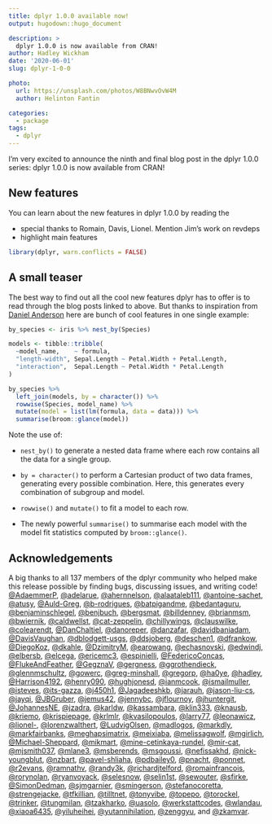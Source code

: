 ```yaml
---
title: dplyr 1.0.0 available now!
output: hugodown::hugo_document

description: > 
  dplyr 1.0.0 is now available from CRAN!
author: Hadley Wickham
date: '2020-06-01'
slug: dplyr-1-0-0

photo:
  url: https://unsplash.com/photos/W8BNwvOvW4M
  author: Helinton Fantin

categories:
  - package
tags:
  - dplyr
---
```


I'm very excited to announce the ninth and final blog post in the dplyr 1.0.0 series: dplyr 1.0.0 is now available from CRAN!

## New features

You can learn about the new features in dplyr 1.0.0 by reading the 

* special thanks to Romain, Davis, Lionel. Mention Jim's work on revdeps
* highlight main features

```r
library(dplyr, warn.conflicts = FALSE)
```


## A small teaser

The best way to find out all the cool new features dplyr has to offer is to read through the blog posts linked to above. But thanks to inspiration from [Daniel Anderson](https://twitter.com/datalorax_/status/1258208502960422914) here are bunch of cool features in one single example:

```r
by_species <- iris %>% nest_by(Species)

models <- tibble::tribble(
  ~model_name,    ~ formula,
  "length-width", Sepal.Length ~ Petal.Width + Petal.Length,
  "interaction",  Sepal.Length ~ Petal.Width * Petal.Length
)

by_species %>% 
  left_join(models, by = character()) %>% 
  rowwise(Species, model_name) %>% 
  mutate(model = list(lm(formula, data = data))) %>% 
  summarise(broom::glance(model))
```

Note the use of:

* `nest_by()` to generate a nested data frame where each row contains all
  the data for a single group.

* `by = character()` to perform a Cartesian product of two data frames, 
  generating every possible combination. Here, this generates every combination
  of subgroup and model.
  
* `rowwise()` and `mutate()` to fit a model to each row.

* The newly powerful `summarise()` to summarise each model with the model
  fit statistics computed by `broom::glance()`.

## Acknowledgements

A big thanks to all 137 members of the dplyr community who helped make this release possible by finding bugs, discussing issues, and writing code! [&#x0040;AdaemmerP](https://github.com/AdaemmerP), [&#x0040;adelarue](https://github.com/adelarue), [&#x0040;ahernnelson](https://github.com/ahernnelson), [&#x0040;alaataleb111](https://github.com/alaataleb111), [&#x0040;antoine-sachet](https://github.com/antoine-sachet), [&#x0040;atusy](https://github.com/atusy), [&#x0040;Auld-Greg](https://github.com/Auld-Greg), [&#x0040;b-rodrigues](https://github.com/b-rodrigues), [&#x0040;batpigandme](https://github.com/batpigandme), [&#x0040;bedantaguru](https://github.com/bedantaguru), [&#x0040;benjaminschlegel](https://github.com/benjaminschlegel), [&#x0040;benjbuch](https://github.com/benjbuch), [&#x0040;bergsmat](https://github.com/bergsmat), [&#x0040;billdenney](https://github.com/billdenney), [&#x0040;brianmsm](https://github.com/brianmsm), [&#x0040;bwiernik](https://github.com/bwiernik), [&#x0040;caldwellst](https://github.com/caldwellst), [&#x0040;cat-zeppelin](https://github.com/cat-zeppelin), [&#x0040;chillywings](https://github.com/chillywings), [&#x0040;clauswilke](https://github.com/clauswilke), [&#x0040;colearendt](https://github.com/colearendt), [&#x0040;DanChaltiel](https://github.com/DanChaltiel), [&#x0040;danoreper](https://github.com/danoreper), [&#x0040;danzafar](https://github.com/danzafar), [&#x0040;davidbaniadam](https://github.com/davidbaniadam), [&#x0040;DavisVaughan](https://github.com/DavisVaughan), [&#x0040;dblodgett-usgs](https://github.com/dblodgett-usgs), [&#x0040;ddsjoberg](https://github.com/ddsjoberg), [&#x0040;deschen1](https://github.com/deschen1), [&#x0040;dfrankow](https://github.com/dfrankow), [&#x0040;DiegoKoz](https://github.com/DiegoKoz), [&#x0040;dkahle](https://github.com/dkahle), [&#x0040;DzimitryM](https://github.com/DzimitryM), [&#x0040;earowang](https://github.com/earowang), [&#x0040;echasnovski](https://github.com/echasnovski), [&#x0040;edwindj](https://github.com/edwindj), [&#x0040;elbersb](https://github.com/elbersb), [&#x0040;elcega](https://github.com/elcega), [&#x0040;ericemc3](https://github.com/ericemc3), [&#x0040;espinielli](https://github.com/espinielli), [&#x0040;FedericoConcas](https://github.com/FedericoConcas), [&#x0040;FlukeAndFeather](https://github.com/FlukeAndFeather), [&#x0040;GegznaV](https://github.com/GegznaV), [&#x0040;gergness](https://github.com/gergness), [&#x0040;ggrothendieck](https://github.com/ggrothendieck), [&#x0040;glennmschultz](https://github.com/glennmschultz), [&#x0040;gowerc](https://github.com/gowerc), [&#x0040;greg-minshall](https://github.com/greg-minshall), [&#x0040;gregorp](https://github.com/gregorp), [&#x0040;ha0ye](https://github.com/ha0ye), [&#x0040;hadley](https://github.com/hadley), [&#x0040;Harrison4192](https://github.com/Harrison4192), [&#x0040;henry090](https://github.com/henry090), [&#x0040;hughjonesd](https://github.com/hughjonesd), [&#x0040;ianmcook](https://github.com/ianmcook), [&#x0040;ismailmuller](https://github.com/ismailmuller), [&#x0040;isteves](https://github.com/isteves), [&#x0040;its-gazza](https://github.com/its-gazza), [&#x0040;j450h1](https://github.com/j450h1), [&#x0040;Jagadeeshkb](https://github.com/Jagadeeshkb), [&#x0040;jarauh](https://github.com/jarauh), [&#x0040;jason-liu-cs](https://github.com/jason-liu-cs), [&#x0040;jayqi](https://github.com/jayqi), [&#x0040;JBGruber](https://github.com/JBGruber), [&#x0040;jemus42](https://github.com/jemus42), [&#x0040;jennybc](https://github.com/jennybc), [&#x0040;jflournoy](https://github.com/jflournoy), [&#x0040;jhuntergit](https://github.com/jhuntergit), [&#x0040;JohannesNE](https://github.com/JohannesNE), [&#x0040;jzadra](https://github.com/jzadra), [&#x0040;karldw](https://github.com/karldw), [&#x0040;kassambara](https://github.com/kassambara), [&#x0040;klin333](https://github.com/klin333), [&#x0040;knausb](https://github.com/knausb), [&#x0040;kriemo](https://github.com/kriemo), [&#x0040;krispiepage](https://github.com/krispiepage), [&#x0040;krlmlr](https://github.com/krlmlr), [&#x0040;kvasilopoulos](https://github.com/kvasilopoulos), [&#x0040;larry77](https://github.com/larry77), [&#x0040;leonawicz](https://github.com/leonawicz), [&#x0040;lionel-](https://github.com/lionel-), [&#x0040;lorenzwalthert](https://github.com/lorenzwalthert), [&#x0040;LudvigOlsen](https://github.com/LudvigOlsen), [&#x0040;madlogos](https://github.com/madlogos), [&#x0040;markdly](https://github.com/markdly), [&#x0040;markfairbanks](https://github.com/markfairbanks), [&#x0040;meghapsimatrix](https://github.com/meghapsimatrix), [&#x0040;meixiaba](https://github.com/meixiaba), [&#x0040;melissagwolf](https://github.com/melissagwolf), [&#x0040;mgirlich](https://github.com/mgirlich), [&#x0040;Michael-Sheppard](https://github.com/Michael-Sheppard), [&#x0040;mikmart](https://github.com/mikmart), [&#x0040;mine-cetinkaya-rundel](https://github.com/mine-cetinkaya-rundel), [&#x0040;mir-cat](https://github.com/mir-cat), [&#x0040;mjsmith037](https://github.com/mjsmith037), [&#x0040;mlane3](https://github.com/mlane3), [&#x0040;msberends](https://github.com/msberends), [&#x0040;msgoussi](https://github.com/msgoussi), [&#x0040;nefissakhd](https://github.com/nefissakhd), [&#x0040;nick-youngblut](https://github.com/nick-youngblut), [&#x0040;nzbart](https://github.com/nzbart), [&#x0040;pavel-shliaha](https://github.com/pavel-shliaha), [&#x0040;pdbailey0](https://github.com/pdbailey0), [&#x0040;pnacht](https://github.com/pnacht), [&#x0040;ponnet](https://github.com/ponnet), [&#x0040;r2evans](https://github.com/r2evans), [&#x0040;ramnathv](https://github.com/ramnathv), [&#x0040;randy3k](https://github.com/randy3k), [&#x0040;richardjtelford](https://github.com/richardjtelford), [&#x0040;romainfrancois](https://github.com/romainfrancois), [&#x0040;rorynolan](https://github.com/rorynolan), [&#x0040;ryanvoyack](https://github.com/ryanvoyack), [&#x0040;selesnow](https://github.com/selesnow), [&#x0040;selin1st](https://github.com/selin1st), [&#x0040;sewouter](https://github.com/sewouter), [&#x0040;sfirke](https://github.com/sfirke), [&#x0040;SimonDedman](https://github.com/SimonDedman), [&#x0040;sjmgarnier](https://github.com/sjmgarnier), [&#x0040;smingerson](https://github.com/smingerson), [&#x0040;stefanocoretta](https://github.com/stefanocoretta), [&#x0040;strengejacke](https://github.com/strengejacke), [&#x0040;tfkillian](https://github.com/tfkillian), [&#x0040;tilltnet](https://github.com/tilltnet), [&#x0040;tonyvibe](https://github.com/tonyvibe), [&#x0040;topepo](https://github.com/topepo), [&#x0040;torockel](https://github.com/torockel), [&#x0040;trinker](https://github.com/trinker), [&#x0040;tungmilan](https://github.com/tungmilan), [&#x0040;tzakharko](https://github.com/tzakharko), [&#x0040;uasolo](https://github.com/uasolo), [&#x0040;werkstattcodes](https://github.com/werkstattcodes), [&#x0040;wlandau](https://github.com/wlandau), [&#x0040;xiaoa6435](https://github.com/xiaoa6435), [&#x0040;yiluheihei](https://github.com/yiluheihei), [&#x0040;yutannihilation](https://github.com/yutannihilation), [&#x0040;zenggyu](https://github.com/zenggyu), and [&#x0040;zkamvar](https://github.com/zkamvar).



